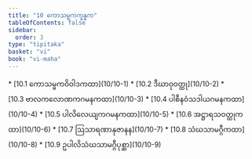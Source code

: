 ```yaml
---
title: "10 ကောသမ္ဗကက္ခန္ဓက"
tableOfContents: false
sidebar:
  order: 3
type: "tipitaka"
basket: "vi"
book: "vi-maha"
---
```



<DynamicBreadcrumb />



<TableOfContents book="vi-maha" section="10">
* [10.1 ကောသမ္ဗကဝိဝါဒကထာ](10/10-1)
* [10.2 ဒီဃာဝုဝတ္ထု](10/10-2)
* [10.3 ဗာလကလောဏကဂမနကထာ](10/10-3)
* [10.4 ပါစီနဝံသဒါယဂမနကထာ](10/10-4)
* [10.5 ပါလိလေယျကဂမနကထာ](10/10-5)
* [10.6 အဋ္ဌာရသဝတ္ထုကထာ](10/10-6)
* [10.7 ဩသာရဏာနုဇာနန](10/10-7)
* [10.8 သံဃသာမဂ္ဂီကထာ](10/10-8)
* [10.9 ဥပါလိသံဃသာမဂ္ဂီပုစ္ဆာ](10/10-9)
</TableOfContents>